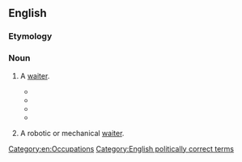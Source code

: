 ==English==

===Etymology===
{{rfe|Possibly related to [[patron]].}}

===Noun===
{{wikipedia}}
{{en-noun}}

# {{nonstandard|gender-neutral}} A [[waiter]].
#* {{quote-book
 | date = 1992
 | title = Jack the Bodiless
 | first = Julian
 | last = May
 | authorlink = Julian May
 | publisher = Knopf	 
 | isbn = 9780679409502
 | ol = 1567595M
 | passage = With adolescent perversity, he turned up his nose at all of the elegant French items on the Closerie's menu and scandalized the '''waitron''' by demanding corned-beef hash—fried extra crisp—with poached eggs, a slice of fresh papaya with lime, banana-walnut bread, and a pitcher of Mexican chocolate.
}}
#* {{quote-book
 | date = 2004-09-28
 | title = The Food and Beverage Handbook
 | first = Tracey
 | last = Dalton
 | location = Lansdowne
 | publisher = Juta and Company Ltd.
 | isbn = 9780702166396
 | ol = 7774255M
 | page = 48
 | pageurl = http://books.google.com/books?id=NXBFhBNR2bYC&pg=PA48&dq=waitron
 | passage = Table Service is the combined interaction between the guest and the '''waitron''' whilst seated at a table in the establishment's restaurant. 
}}
#* {{quote-book
 | date = 2008-02-01
 | title = Spit Or Swallow: A Guide for the Wine Virgin
 | first = Jenny
 | last = Ratcliffe-Wright
 | location = Lansdowne
 | publisher = Double Storey
 | isbn = 9781770130616
 | ol = 25421828M
 | page = 89
 | pageurl = http://books.google.com/books?id=_-a8JSY4TRIC&pg=RA1-PA89&dq=waitron
 | passage = If your wine '''waitron''' smells the cork, s/he's probably a beginner at this game because you can tell absolutely nothing by smelling the cork.
}}
#* {{quote-news
 | date = 2010-05-10
 | title = Jo'burg and London, relatively speaking
 | first = Sam
 | last = Cowen
 | newspaper = {{w|Daily Telegraph}}
 | issn = 0307-1235
 | url = http://www.telegraph.co.uk/expat/expatlife/7686118/Joburg-and-London-relatively-speaking.html
 | passage = Come back here with your cut glass, posh English accent and '''waitrons''' everywhere will melt at your feet.
}}
# {{dated|science fiction}} A robotic or mechanical [[waiter]].

[[Category:en:Occupations]]
[[Category:English politically correct terms]]